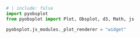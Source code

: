 ```python
# | include: false
import pyobsplot
from pyobsplot import Plot, Obsplot, d3, Math, js

pyobsplot.js_modules._plot_renderer = "widget"
```